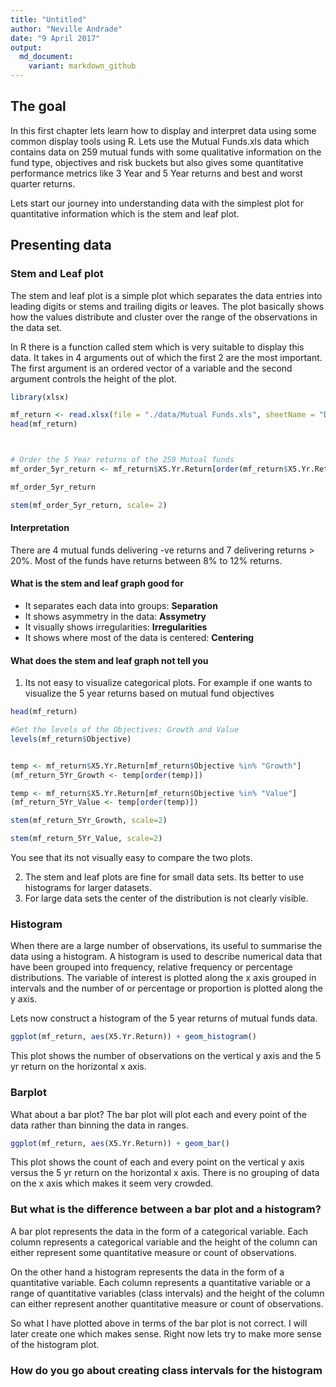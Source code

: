 ```yaml
---
title: "Untitled"
author: "Neville Andrade"
date: "9 April 2017"
output: 
  md_document:
    variant: markdown_github
---
```


## The goal


In this first chapter lets learn how to display and interpret data using some common display tools using R. Lets use the Mutual Funds.xls data which contains data on 259 mutual funds with some qualitative information on the fund type, objectives and risk buckets but also gives some quantitative performance metrics like 3 Year and 5 Year returns and best and worst quarter returns.

Lets start our journey into understanding data with the simplest plot for quantitative information which is the stem and leaf plot. 

## Presenting data

### Stem and Leaf plot

The stem and leaf plot is a simple plot which separates the data entries into leading digits or stems and trailing digits or leaves. The plot basically shows how the values distribute and cluster over the range of the observations in the data set.

In R there is a function called stem which is very suitable to display this data. It takes in 4 arguments out of which the first 2 are the most important. The first argument is an ordered vector of a variable and the second argument controls the height of the plot.

```r
library(xlsx)

mf_return <- read.xlsx(file = "./data/Mutual Funds.xls", sheetName = "Data")
head(mf_return)



# Order the 5 Year returns of the 259 Mutual funds
mf_order_5yr_return <- mf_return$X5.Yr.Return[order(mf_return$X5.Yr.Return)]

mf_order_5yr_return

stem(mf_order_5yr_return, scale= 2)

```

#### Interpretation

There are 4 mutual funds delivering -ve returns and 7 delivering returns > 20%. Most of the funds have returns between 8% to 12% returns. 

#### What is the stem and leaf graph good for

- It separates each data into groups: **Separation**
- It shows asymmetry in the data: **Assymetry**
- It visually shows irregularities: **Irregularities**
- It shows where most of the data is centered: **Centering**


#### What does the stem and leaf graph not tell you

1. Its not easy to visualize categorical plots. For example if one wants to visualize the 5 year returns based on mutual fund objectives

```r
head(mf_return)

#Get the levels of the Objectives: Growth and Value
levels(mf_return$Objective)


temp <- mf_return$X5.Yr.Return[mf_return$Objective %in% "Growth"]
(mf_return_5Yr_Growth <- temp[order(temp)])

temp <- mf_return$X5.Yr.Return[mf_return$Objective %in% "Value"]
(mf_return_5Yr_Value <- temp[order(temp)])

stem(mf_return_5Yr_Growth, scale=2)

stem(mf_return_5Yr_Value, scale=2)

```

You see that its not visually easy to compare the two plots.

2. The stem and leaf plots are fine for small data sets. Its better to use histograms for larger datasets.
3. For large data sets the center of the distribution is not clearly visible.


### Histogram

When there are a large number of observations, its useful to summarise the data using a histogram. A histogram is used to describe numerical data that have been grouped into frequency, relative frequency or percentage distributions. The variable of interest is plotted along the x axis grouped in intervals and the number of or percentage or proportion is plotted along the y axis.

Lets now construct a histogram of the 5 year returns of mutual funds data. 

```r
ggplot(mf_return, aes(X5.Yr.Return)) + geom_histogram()

```

This plot shows the number of observations on the vertical y axis and the 5 yr return on the horizontal x axis.

### Barplot

What about a bar plot? The bar plot will plot each and every point of the data rather than binning the data in ranges.

```r

ggplot(mf_return, aes(X5.Yr.Return)) + geom_bar()

```

This plot shows the count of each and every point on the vertical y axis versus the 5 yr return on the horizontal x axis. There is no grouping of data on the x axis which makes it seem very crowded.


### But what is the difference between a bar plot and a histogram?

A bar plot represents the data in the form of a categorical variable. Each column represents a categorical variable and the height of the column can either represent some quantitative measure or count of observations.  

On the other hand a histogram represents the data in the form of a quantitative variable. Each column represents a quantitative variable or a range of quantitative variables (class intervals) and the height of the column can either represent another quantitative measure or count of observations.  

So what I have plotted above in terms of the bar plot is not correct. I will later create one which makes sense. Right now lets try to make more sense of the histogram plot.

### How do you go about creating class intervals for the histogram

